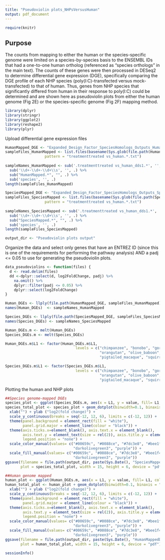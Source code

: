 ```yaml
---
title: "Pseudoviolin plots_NHPsVersusHuman"
output: pdf_document
---
```


```r
require(knitr)
```

## Purpose

The counts from mapping to either the human or the species-specific genome were limited on a species-by-species 
basis to the ENSEMBL IDs that had a one-to-one human ortholog (referenced as “species orthologs” in the main text).
The counts of these genes were then processed in DESeq2 to determine differential gene expression (DGE), 
specifically comparing the DGE profile of each NHP species (poly(I:C)-transfected versus mock-transfected) to that 
of human. Thus, genes from NHP species that significantly differed from human in their response to poly(I:C) could 
be determined and are shown here as pseudoviolin plots from either the human genome (Fig 2E) or the 
species-specific genome (Fig 2F) mapping method. 

```r
library(dplyr)
library(stringr)
library(ggplot2)
library(reshape2)
library(plyr)
```

Upload differential gene expression files 
```r
HumanMapped_DGE <- "Expanded_Design_Factor_SpeciesHomologs_Outputs_HumanMapped"
sampleFiles_HumanMapped <- list.files(basename(Sys.glob(file.path(HumanMapped_DGE))), 
                  pattern = "treatmenttreated vs_human.*.txt")
                                           
sampleNames_HumanMapped <- sub('.treatmenttreated vs_human_dds1.*', '', sampleFiles_HumanMapped) %>%
  sub('\\d+-\\d+-\\d+\\s', '', .) %>%
  sub("HumanMapped.*", "", .) %>%
  sub('species', '', .)
length(sampleFiles_HumanMapped)

SpeciesMapped_DGE <- "Expanded_Design_Factor_SpeciesHomologs_Outputs_SpeciesMapped"
sampleFiles_SpeciesMapped <- list.files(basename(Sys.glob(file.path(SpeciesMapped_DGE))), 
                  pattern = "treatmenttreated vs_human.*.txt")
                                           
sampleNames_SpeciesMapped <- sub('.treatmenttreated vs_human_dds1.*', '', sampleFiles_SpeciesMapped) %>%
  sub('\\d+-\\d+-\\d+\\s', '', .) %>%
  sub("SpeciesMapped.*", "", .) %>%
  sub('species', '', .)
length(sampleFiles_SpeciesMapped)

output_dir <- "Pseudoviolin plots output"
```

Organize the data and select only genes that have an ENTREZ ID (since this is one of the requirements for 
performing the pathway analysis) AND a padj <= 0.05 to use for generating the pseudoviolin plots. 
```r
data_pseudoviolins <- function(files) {     
  d <- read.delim(files)
  dd <-dplyr::select(d, log2FoldChange, padj) %>%
    na.omit() %>%
    dplyr::filter(padj <= 0.05) %>%
    dplyr::select(log2FoldChange) 
}

Human_DGEs <- llply(file.path(HumanMapped_DGE, sampleFiles_HumanMapped), data_pseudoviolins)
names(Human_DGEs)  <- sampleNames_HumanMapped

Species_DGEs <- llply(file.path(SpeciesMapped_DGE, sampleFiles_SpeciesMapped), data_pseudoviolins)
names(Species_DGEs) <- sampleNames_SpeciesMapped

Human_DGEs.m <- melt(Human_DGEs)
Species_DGEs.m <- melt(Species_DGEs)

Human_DGEs.m$L1 <- factor(Human_DGEs.m$L1, 
                                levels = c("chimpanzee", "bonobo", "gorilla", 
                                           "orangutan", "olive_baboon", "rhesus_macaque", 
                                           "pigtailed_macaque", "squirrel_monkey"))

Species_DGEs.m$L1 <- factor(Species_DGEs.m$L1, 
                                levels = c("chimpanzee", "bonobo", "gorilla", 
                                           "orangutan", "olive_baboon", "rhesus_macaque", 
                                           "pigtailed_macaque", "squirrel_monkey"))


```

Plotting the human and NHP plots
```r

##Species genome-mapped DGEs
species_plot <- ggplot(Species_DGEs.m, aes(x = L1, y = value, fill= L1, color=L1)) + geom_point()
species_total_plot <- species_plot + geom_dotplot(binwidth=0.1, binaxis = "y", stackdir="center", dotsize = 0.20) +
  xlab("") + ylab ("log2(fold change)") + 
  scale_y_continuous(breaks = seq(-12, 12, 6), limits = c(-12, 12)) +
  theme(panel.background = element_rect(fill = "white"), 
        panel.grid.major = element_line(colour = "black")) +
  theme(axis.ticks.x=element_blank(), axis.text.x = element_blank(), 
        axis.text.y = element_text(size = rel(2)), axis.title.y = element_text(size = rel(2)),
        legend.position = "none") + 
  scale_color_manual(values= c("#00659c", "#0088ce", "#7dc3e8", "#bee1f4", "darkgreen", "forestgreen", 
                               "darkolivegreen3", "purple")) +
  scale_fill_manual(values= c("#00659c", "#0088ce", "#7dc3e8", "#bee1f4", "darkgreen", "forestgreen", 
                               "darkolivegreen3", "purple")) 
ggsave(filename = file.path(output_dir, paste(Sys.Date(), "SpeciesMappedDGEs_VersusHuman_pseudoviolin.pdf")),
       plot = species_total_plot, width = 15, height = 6, device = "pdf")

##Human genome mapped
human_plot <- ggplot(Human_DGEs.m, aes(x = L1, y = value, fill= L1, color=L1)) + geom_point()
human_total_plot <- human_plot + geom_dotplot(binwidth=0.1, binaxis = "y", stackdir="center", dotsize = 0.20) + 
  xlab("") + ylab ("log2(fold change)") + 
  scale_y_continuous(breaks = seq(-12, 12, 6), limits = c(-12, 12)) +
  theme(panel.background = element_rect(fill = "white"), 
        panel.grid.major = element_line(colour = "black")) +
  theme(axis.ticks.x=element_blank(), axis.text.x = element_blank(), 
        axis.text.y = element_text(size = rel(2)), axis.title.y = element_text(size = rel(2)),
        legend.position = "none") + 
  scale_color_manual(values= c("#00659c", "#0088ce", "#7dc3e8", "#bee1f4", "darkgreen", "forestgreen", 
                               "darkolivegreen3", "purple")) +
  scale_fill_manual(values= c("#00659c", "#0088ce", "#7dc3e8", "#bee1f4", "darkgreen", "forestgreen", 
                               "darkolivegreen3", "purple")) 
ggsave(filename = file.path(output_dir, paste(Sys.Date(), "HumanMappedDGEs_VersusHuman_pseudoviolin.pdf")),
       plot = human_total_plot, width = 15, height = 6, device = "pdf")

```

```r
sessionInfo()
```